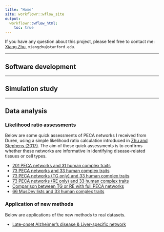 ```yaml
---
title: "Home"
site: workflowr::wflow_site
output:
  workflowr::wflow_html:
    toc: true
---
```


If you have any question about this project, please feel free to contact me:
[Xiang Zhu](https://github.com/xiangzhu), `xiangzhu@stanford.edu`.

***

## Software development

***

## Simulation study

***

## Data analysis

### Likelihood ratio assessments

Below are some quick assessments of PECA networks I received from Duren,
using a simple likelihood ratio calculation introduced in
[Zhu and Stephens (2017)](https://doi.org/10.1101/160770).
The aim of these quick assessments is to confirms whether these networks
are informative in identifying disease-related tissues or cell types.

- [201 PECA networks and 31 human complex traits](ashlrt_201peca_31trait.html)
- [73 PECA networks and 33 human complex traits](ashlrt_73peca_33trait.html)
- [73 PECA networks (TG only) and 33 human complex traits](ashlrt_73peca_33trait_tg.html)
- [73 PECA networks (RE only) and 33 human complex traits](ashlrt_73peca_33trait_re.html)
- [Comparison between TG or RE with full PECA networks](ashlrt_73peca_33trait_compare.html)
- [66 MusDev lists and 33 human complex traits](ashlrt_66musdev_33traits.html)

### Application of new methods

Below are applications of the new methods to real datasets.

- [Late-onset Alzheimer's disease & Liver-specific network](load2013_liver.html)
